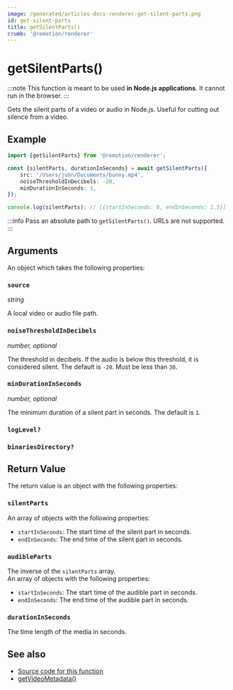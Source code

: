 ```yaml
---
image: /generated/articles-docs-renderer-get-silent-parts.png
id: get-silent-parts
title: getSilentParts()
crumb: '@remotion/renderer'
---
```


<YouTube
	minutes={2}
	href="https://www.youtube.com/watch?v=OHrvTMgiXWc"
	thumb="https://i.ytimg.com/vi/OHrvTMgiXWc/hqdefault.jpg?sqp=-oaymwEcCNACELwBSFXyq4qpAw4IARUAAIhCGAFwAcABBg==&rs=AOn4CLC35vhR28KkxA7Bxr5XRqbIsMxe3g"
	title="Remove silence from videos programmatically"
/>

# getSilentParts()<AvailableFrom v="4.0.18" />

:::note
This function is meant to be used **in Node.js applications**. It cannot run in the browser.
:::

Gets the silent parts of a video or audio in Node.js. Useful for cutting out silence from a video.

## Example

```ts twoslash title="silent-parts.mjs"
import {getSilentParts} from '@remotion/renderer';

const {silentParts, durationInSeconds} = await getSilentParts({
	src: '/Users/john/Documents/bunny.mp4',
	noiseThresholdInDecibels: -20,
	minDurationInSeconds: 1,
});

console.log(silentParts); // [{startInSeconds: 0, endInSeconds: 1.5}]
```

:::info
Pass an absolute path to `getSilentParts()`. URLs are not supported.
:::

## Arguments

An object which takes the following properties:

### `source`

_string_

A local video or audio file path.

### `noiseThresholdInDecibels`

_number, optional_

The threshold in decibels. If the audio is below this threshold, it is considered silent. The default is `-20`. Must be less than `30`.

### `minDurationInSeconds`

_number, optional_

The minimum duration of a silent part in seconds. The default is `1`.

### `logLevel?`

<Options id="log" />

### `binariesDirectory?`<AvailableFrom v="4.0.120" />

<Options id="binaries-directory" />

## Return Value

The return value is an object with the following properties:

### `silentParts`

An array of objects with the following properties:

- `startInSeconds`: The start time of the silent part in seconds.
- `endInSeconds`: The end time of the silent part in seconds.

### `audibleParts`

The inverse of the `silentParts` array.  
An array of objects with the following properties:

- `startInSeconds`: The start time of the audible part in seconds.
- `endInSeconds`: The end time of the audible part in seconds.

### `durationInSeconds`

The time length of the media in seconds.

## See also

- [Source code for this function](https://github.com/remotion-dev/remotion/blob/main/packages/renderer/src/get-silent-parts.ts)
- [getVideoMetadata()](/docs/renderer/get-video-metadata)
